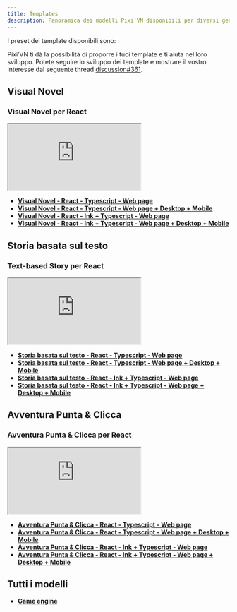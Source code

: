 ```yaml
---
title: Templates
description: Panoramica dei modelli Pixi'VN disponibili per diversi generi di gioco e framework, inclusi link e anteprime in tempo reale. Visual Novel per React, storia basata su testo per React, avventura punta e clicca per React e molto altro.
---
```


I preset dei template disponibili sono:

<Callout title="More templates will be added in the future" type="info">

Pixi’VN ti dà la possibilità di proporre i tuoi template e ti aiuta nel loro sviluppo. Potete seguire lo sviluppo dei template e mostrare il vostro interesse dal seguente thread [discussion#361](https://github.com/DRincs-Productions/pixi-vn/discussions/361).

</Callout>

## Visual Novel

### Visual Novel per React

<iframe src="https://pixi-vn-react-template.web.app/"
    title="Visual Novel - React"
    style={{
        width: "100%",
        height: "400px",
        border: "0",
        borderRadius: "4px",
        overflow: "hidden",
    }}
    allowFullScreen={true}
></iframe>

- **[Visual Novel - React - Typescript - Web page](https://github.com/DRincs-Productions/pixi-vn-react-template)**
- **[Visual Novel - React - Typescript - Web page + Desktop + Mobile](https://github.com/DRincs-Productions/pixi-vn-react-template/tree/tauri)**
- **[Visual Novel - React - Ink + Typescript - Web page](https://github.com/DRincs-Productions/pixi-vn-react-template/tree/ink)**
- **[Visual Novel - React - Ink + Typescript - Web page + Desktop + Mobile](https://github.com/DRincs-Productions/pixi-vn-react-template/tree/ink-tauri)**

## Storia basata sul testo

### Text-based Story per React

<iframe src="https://pixi-vn-react-st-template.web.app/"
    title="Visual Novel - React"
    style={{
        width: "100%",
        height: "400px",
        border: "0",
        borderRadius: "4px",
        overflow: "hidden",
    }}
    allowFullScreen={true}
></iframe>

- **[Storia basata sul testo - React - Typescript - Web page](https://github.com/DRincs-Productions/pixi-vn-nonlinear-stories-react-template)**
- **[Storia basata sul testo - React - Typescript - Web page + Desktop + Mobile](https://github.com/DRincs-Productions/pixi-vn-nonlinear-stories-react-template/tree/tauri)**
- **[Storia basata sul testo - React - Ink + Typescript - Web page](https://github.com/DRincs-Productions/pixi-vn-nonlinear-stories-react-template/tree/ink)**
- **[Storia basata sul testo - React - Ink + Typescript - Web page + Desktop + Mobile](https://github.com/DRincs-Productions/pixi-vn-nonlinear-stories-react-template/tree/ink-tauri)**

## Avventura Punta & Clicca

### Avventura Punta & Clicca per React

<iframe src="https://nqtr-react-template.firebaseapp.com/"
    title="Point & Click Adventure - React"
    style={{
        width: "100%",
        height: "400px",
        border: "0",
        borderRadius: "4px",
        overflow: "hidden",
    }}
    allowFullScreen={true}
></iframe>

- **[Avventura Punta & Clicca - React - Typescript - Web page](https://github.com/DRincs-Productions/nqtr-react-template)**
- **[Avventura Punta & Clicca - React - Typescript - Web page + Desktop + Mobile](https://github.com/DRincs-Productions/nqtr-react-template/tree/tauri)**
- **[Avventura Punta & Clicca - React - Ink + Typescript - Web page](https://github.com/DRincs-Productions/nqtr-react-template/tree/ink)**
- **[Avventura Punta & Clicca - React - Ink + Typescript - Web page + Desktop + Mobile](https://github.com/DRincs-Productions/nqtr-react-template/tree/ink-tauri)**

## Tutti i modelli

- **[Game engine](https://github.com/DRincs-Productions/pixi-vn-game-engine-template)**
